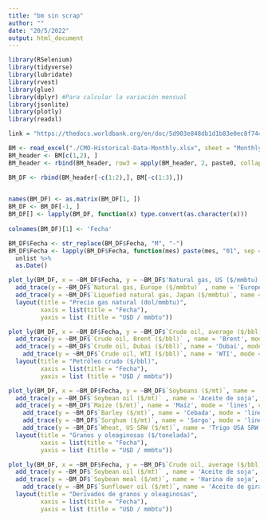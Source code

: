 ```yaml
---
title: "bm sin scrap"
author: ""
date: "20/5/2022"
output: html_document
---
```

```r
library(RSelenium)
library(tidyverse)
library(lubridate)
library(rvest)
library(glue)
library(dplyr) #Para calcular la variación mensual
library(jsonlite)
library(plotly)
library(readxl)
```

```r
link = "https://thedocs.worldbank.org/en/doc/5d903e848db1d1b83e0ec8f744e55570-0350012021/related/CMO-Historical-Data-Monthly.xlsx"

BM <- read_excel("./CMO-Historical-Data-Monthly.xlsx", sheet = "Monthly Prices", skip = 4, col_names = F)
BM_header <- BM[c(1,2), ]
BM_header <- rbind(BM_header, row3 = apply(BM_header, 2, paste0, collapse = " "))

BM_DF <- rbind(BM_header[-c(1:2),], BM[-c(1:3),])

  
names(BM_DF) <- as.matrix(BM_DF[1, ])
BM_DF <- BM_DF[-1, ]
BM_DF[] <- lapply(BM_DF, function(x) type.convert(as.character(x)))
  
colnames(BM_DF)[1] <- 'Fecha'

BM_DF$Fecha <- str_replace(BM_DF$Fecha, "M", "-")
BM_DF$Fecha <- lapply(BM_DF$Fecha, function(mes) paste(mes, "01", sep = "-")) %>%
  unlist %>%
  as.Date()
```

```r
plot_ly(BM_DF, x = ~BM_DF$Fecha, y = ~BM_DF$'Natural gas, US ($/mmbtu)', name = 'US', type = 'scatter', mode = 'lines', connectgaps = T)%>% 
  add_trace(y = ~BM_DF$`Natural gas, Europe ($/mmbtu)` , name = 'Europe', mode = 'lines', connectgaps = T) %>%
  add_trace(y = ~BM_DF$`Liquefied natural gas, Japan ($/mmbtu)`, name = 'Japón (gnl)', mode = 'lines', connectgaps = T)%>%
  layout(title = "Precio gas natural (dol/mmbtu)",
         xaxis = list(title = "Fecha"),
         yaxis = list (title = "U$D / mmbtu"))
```

```r
plot_ly(BM_DF, x = ~BM_DF$Fecha, y = ~BM_DF$`Crude oil, average ($/bbl)`, name = 'Media', type = 'scatter', mode = 'lines', connectgaps = T)%>% 
  add_trace(y = ~BM_DF$`Crude oil, Brent ($/bbl)` , name = 'Brent', mode = 'lines', connectgaps = T) %>%
  add_trace(y = ~BM_DF$`Crude oil, Dubai ($/bbl)`, name = 'Dubai', mode = 'lines', connectgaps = T)%>%
    add_trace(y = ~BM_DF$`Crude oil, WTI ($/bbl)`, name = 'WTI', mode = 'lines', connectgaps = T)%>%
  layout(title = "Petróleo crudo ($/bbl)",
         xaxis = list(title = "Fecha"),
         yaxis = list (title = "U$D / mmbtu"))
```

```r
plot_ly(BM_DF, x = ~BM_DF$Fecha, y = ~BM_DF$`Soybeans ($/mt)`, name = 'Soja', type = 'scatter', mode = 'lines', connectgaps = T)%>% 
  add_trace(y = ~BM_DF$`Soybean oil ($/mt)` , name = 'Aceite de soja', mode = 'lines', connectgaps = T) %>%
  add_trace(y = ~BM_DF$`Maize ($/mt)`, name = 'Maíz', mode = 'lines', connectgaps = T)%>%
    add_trace(y = ~BM_DF$`Barley ($/mt)`, name = 'Cebada', mode = 'lines', connectgaps = T)%>%
    add_trace(y = ~BM_DF$`Sorghum ($/mt)`, name = 'Sorgo', mode = 'lines', connectgaps = T)%>%
    add_trace(y = ~BM_DF$`Wheat, US SRW ($/mt)`, name = 'Trigo USA SRW', mode = 'lines', connectgaps = T)%>%
  layout(title = "Granos y oleaginosas ($/tonelada)",
         xaxis = list(title = "Fecha"),
         yaxis = list (title = "U$D / mmbtu"))
```

```r
plot_ly(BM_DF, x = ~BM_DF$Fecha, y = ~BM_DF$`Crude oil, average ($/bbl)`, name = 'Media', type = 'scatter', mode = 'lines', connectgaps = T)%>% 
  add_trace(y = ~BM_DF$`Soybean oil ($/mt)` , name = 'Aceite de soja', mode = 'lines', connectgaps = T) %>%
  add_trace(y = ~BM_DF$`Soybean meal ($/mt)`, name = 'Harina de soja', mode = 'lines', connectgaps = T)%>%
    add_trace(y = ~BM_DF$`Sunflower oil ($/mt)`, name = 'Aceite de girasol', mode = 'lines', connectgaps = T)%>%
  layout(title = "Derivados de granos y oleaginosas",
         xaxis = list(title = "Fecha"),
         yaxis = list (title = "U$D / mmbtu"))
```

